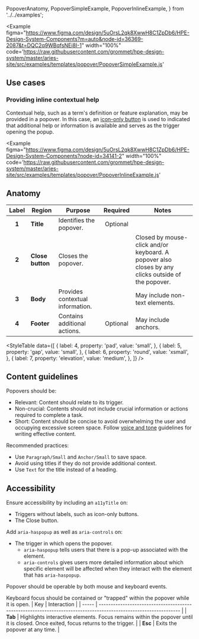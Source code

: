   PopoverAnatomy,
  PopoverSimpleExample,
  PopoverInlineExample,
} from '../../examples';

<Example
  figma="https://www.figma.com/design/5uOrsL2qk8XwwH8C1ZpDb6/HPE-Design-System-Components?m=auto&node-id=36369-2087&t=DQC2q9WBqfsNEi8I-1"
  width="100%"
  code='https://raw.githubusercontent.com/grommet/hpe-design-system/master/aries-site/src/examples/templates/popover/PopoverSimpleExample.js'
>
  <PopoverSimpleExample />
</Example>

## Use cases
### Providing inline contextual help

Contextual help, such as a term's definition or feature explanation, may be provided in a popover. In this case, an [icon-only button](/components/button#button-with-icon) is used to indicated that additional help or information is available and serves as the trigger opening the popup.

<Example
  figma="https://www.figma.com/design/5uOrsL2qk8XwwH8C1ZpDb6/HPE-Design-System-Components?node-id=34141-2"
  width="100%"
  code='https://raw.githubusercontent.com/grommet/hpe-design-system/master/aries-site/src/examples/templates/popover/PopoverInlineExample.js'
>
  <PopoverInlineExample />
</Example>

## Anatomy

<Example caption="Diagram illustrating the 4 parts of a Popover which include an optional title, required close button, required body content, and an optional footer." plain>
  <PopoverAnatomy />
</Example>

| Label | Region        | Purpose                              | Required | Notes                                      |
| :---: | ------------- | ------------------------------------ | :------: | ------------------------------------------ |
| **1** | **Title**     | Identifies the popover.               | Optional |                                            |
| **2** | **Close button** | Closes the popover.                |  <Checkmark align='center' a11yTitle="true" size="small" />  |  Closed by mouse-click and/or keyboard. A popover also closes by any clicks outside of the popover. |
| **3** | **Body**      | Provides contextual information.      |  <Checkmark a11yTitle="true" size="small" />  | May include non-text elements.             |
| **4** | **Footer**    | Contains additional actions.          | Optional | May include anchors.                       |

<StyleTable
  data={[
    {
      label: 4,
      property: 'pad',
      value: 'small',
    },
    {
      label: 5,
      property: 'gap',
      value: 'small',
    },
    {
      label: 6,
      property: 'round',
      value: 'xsmall',
    },
    {
      label: 7,
      property: 'elevation',
      value: 'medium',
    },
  ]}
/>

## Content guidelines

Popovers should be:
- Relevant: Content should relate to its trigger.
- Non-crucial: Contents should not include crucial information or actions required to complete a task.
- Short: Content should be concise to avoid overwhelming the user and occupying excessive screen space. Follow [voice and tone](https://design-system.hpe.design/foundation/voice-and-tone) guidelines for writing effective content.

Recommended practices:
- Use `Paragraph/Small` and `Anchor/Small` to save space.
- Avoid using titles if they do not provide additional context.
- Use `Text` for the title instead of a heading.

## Accessibility

Ensure accessibility by including an `a11yTitle` on:
- Triggers without labels, such as icon-only buttons.
- The Close button.

Add `aria-haspopup` as well as `aria-controls` on:
- The trigger in which opens the popover.
   - `aria-haspopup` tells users that there is a pop-up associated with the element.
   - `aria-controls` gives users more detailed information about which specific element will be affected when they interact with the element that has `aria-haspopup`.

Popover should be operable by both mouse and keyboard events.

Keyboard focus should be contained or "trapped" within the popover while it is open. 
| Key   | Interaction                                                                                                      |
| ----- | ---------------------------------------------------------------------------------------------------------------- |
| **Tab** | Highlights interactive elements. Focus remains within the popover until it is closed. Once exited, focus returns to the trigger. |
| **Esc** | Exits the popover at any time.                                                                                   |
